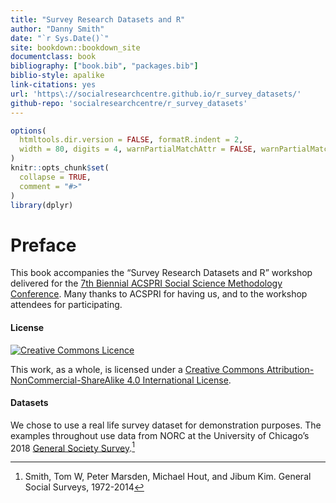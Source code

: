 ```yaml
--- 
title: "Survey Research Datasets and R"
author: "Danny Smith"
date: "`r Sys.Date()`"
site: bookdown::bookdown_site
documentclass: book
bibliography: ["book.bib", "packages.bib"]
biblio-style: apalike
link-citations: yes
url: 'https\://socialresearchcentre.github.io/r_survey_datasets/'
github-repo: 'socialresearchcentre/r_survey_datasets'
---
```


```r
options(
  htmltools.dir.version = FALSE, formatR.indent = 2,
  width = 80, digits = 4, warnPartialMatchAttr = FALSE, warnPartialMatchDollar = FALSE
)
knitr::opts_chunk$set(
  collapse = TRUE,
  comment = "#>"
)
library(dplyr)
```

# Preface {-}

This book accompanies the "Survey Research Datasets and R" workshop delivered for the [7th Biennial ACSPRI Social Science Methodology Conference](https://conferences.acspri.org.au/2020/). Many thanks to ACSPRI for having us, and to the workshop attendees for participating.

#### License {-}

<a rel="license" href="http://creativecommons.org/licenses/by-nc-sa/4.0/"><img alt="Creative Commons Licence" style="border-width:0" src="https://i.creativecommons.org/l/by-nc-sa/4.0/88x31.png" /></a>

This work, as a whole, is licensed under a <a rel="license" href="http://creativecommons.org/licenses/by-nc-sa/4.0/">Creative Commons Attribution-NonCommercial-ShareAlike 4.0 International License</a>.

#### Datasets {-}

We chose to use a real life survey dataset for demonstration purposes. The examples throughout use data from NORC at the University of Chicago's 2018 [General Society Survey](http://gss.norc.org/Get-The-Data).^[Smith, Tom W, Peter Marsden, Michael Hout, and Jibum Kim. General Social Surveys, 1972-2014]

